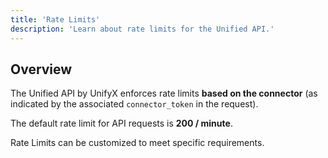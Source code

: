 ```yaml
---
title: 'Rate Limits'
description: 'Learn about rate limits for the Unified API.'
---
```


## Overview

The Unified API by UnifyX enforces rate limits **based on the connector** (as indicated by the associated `connector_token` in the request).

The default rate limit for API requests is **200 / minute**.

Rate Limits can be customized to meet specific requirements.